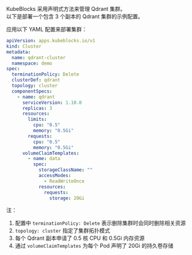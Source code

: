 KubeBlocks 采用声明式方法来管理 Qdrant 集群。  
以下是部署一个包含 3 个副本的 Qdrant 集群的示例配置。

应用以下 YAML 配置来部署集群：

```yaml
apiVersion: apps.kubeblocks.io/v1
kind: Cluster
metadata:
  name: qdrant-cluster
  namespace: demo
spec:
  terminationPolicy: Delete
  clusterDef: qdrant
  topology: cluster
  componentSpecs:
    - name: qdrant
      serviceVersion: 1.10.0
      replicas: 3
      resources:
        limits:
          cpu: "0.5"
          memory: "0.5Gi"
        requests:
          cpu: "0.5"
          memory: "0.5Gi"
      volumeClaimTemplates:
        - name: data
          spec:
            storageClassName: ""
            accessModes:
              - ReadWriteOnce
            resources:
              requests:
                storage: 20Gi
```

注：  
1. 配置中 `terminationPolicy: Delete` 表示删除集群时会同时删除相关资源  
2. `topology: cluster` 指定了集群拓扑模式  
3. 每个 Qdrant 副本申请了 0.5 核 CPU 和 0.5Gi 内存资源  
4. 通过 `volumeClaimTemplates` 为每个 Pod 声明了 20Gi 的持久卷存储